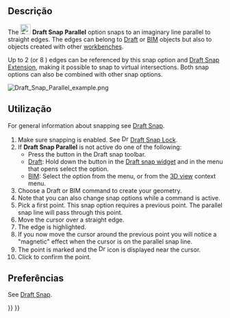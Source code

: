 <languages/>

<div class="mw-translate-fuzzy">
{{Docnav
|[[Draft_Snap_Extension/pt-br|Extensão]]
|[[Draft_Snap_Special/pt-br|Especial]]
|[[Draft_Workbench/pt-br|Draft]]
|IconL=Draft_Snap_Extension.svg
|IconR=Draft_Snap_Special.svg
|IconC=Workbench_Draft.svg
}}
</div>

{{GuiCommand
|Name=Draft Snap Parallel
|MenuLocation=Snapping → Snap parallel
|Workbenches=[[Draft_Workbench|Draft]], [[BIM_Workbench|BIM]]
|SeeAlso=[[Draft_Snap|Draft Snap]], [[Draft_Snap_Lock|Draft Snap Lock]]
}}

<span id="Description"></span>
== Descrição ==

The [[Image:Draft_Snap_Parallel.svg|24px]] '''Draft Snap Parallel''' option snaps to an imaginary line parallel to straight edges. The edges can belong to [[Draft_Workbench|Draft]] or [[BIM_Workbench|BIM]] objects but also to objects created with other [[Workbenches|workbenches]].

Up to 2 (or 8 {{Version|0.20}}) edges can be referenced by this snap option and [[Draft_Snap_Extension|Draft Snap Extension]], making it possible to snap to virtual intersections. Both snap options can also be combined with other snap options.

[[Image:Draft_Snap_Parallel_example.png]]
{{Caption|Snapping the second point of a line to an invisible line that is parallel to an edge}}

<span id="Usage"></span>
== Utilização ==

For general information about snapping see [[Draft_Snap|Draft Snap]].

# Make sure snapping is enabled. See [[Image:Draft_Snap_Lock.svg|16px]] [[Draft_Snap_Lock|Draft Snap Lock]].
# If '''Draft Snap Parallel''' is not active do one of the following:
#* Press the {{Button|[[Image:Draft_Snap_Parallel.svg|16px]] [[Draft_Snap_Parallel|Snap parallel]]}} button in the Draft snap toolbar.
#* [[Draft_Workbench|Draft]]: Hold down the {{Button|[[Image:Draft_Snap_Lock.svg|x16px]][[Image:Toolbar_flyout_arrow.svg|x16px]]}} button in the [[Draft_snap_widget|Draft snap widget]] and in the menu that opens select the {{MenuCommand|[[Image:Draft_Snap_Parallel.svg|16px]] Snap parallel}} option.
#* [[BIM_Workbench|BIM]]: Select the {{MenuCommand|Snapping → [[Image:Draft_Snap_Parallel.svg|16px]] Snap parallel}} option from the menu, or from the [[3D_view|3D view]] context menu.
# Choose a Draft or BIM command to create your geometry.
# Note that you can also change snap options while a command is active.
# Pick a first point. This snap option requires a previous point. The parallel snap line will pass through this point.
# Move the cursor over a straight edge.
# The edge is highlighted.
# If you now move the cursor around the previous point you will notice a "magnetic" effect when the cursor is on the parallel snap line.
# The point is marked and the [[Image:Draft_Snap_Parallel.svg|16px]] icon is displayed near the cursor.
# Click to confirm the point.

<span id="Preferences"></span>
== Preferências ==

See [[Draft_Snap#Preferences|Draft Snap]].


<div class="mw-translate-fuzzy">
{{Docnav
|[[Draft_Snap_Extension/pt-br|Extensão]]
|[[Draft_Snap_Special/pt-br|Especial]]
|[[Draft_Workbench/pt-br|Draft]]
|IconL=Draft_Snap_Extension.svg
|IconR=Draft_Snap_Special.svg
|IconC=Workbench_Draft.svg
}}
</div>

{{Draft Tools navi{{#translation:}}}}
{{Userdocnavi{{#translation:}}}}